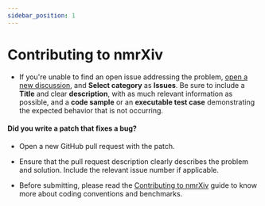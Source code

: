```yaml
---
sidebar_position: 1
---
```

# Contributing to nmrXiv

* If you're unable to find an open issue addressing the problem, [open a new discussion](https://github.com/NFDI4Chem/nmrxiv/discussions/new), and <b>Select category</b> as <b>Issues</b>. Be sure to include a <b>Title</b> and clear <b>description</b>, with as much relevant information as possible, and a **code sample** or an **executable test case** demonstrating the expected behavior that is not occurring.
  

#### **Did you write a patch that fixes a bug?**

* Open a new GitHub pull request with the patch.

* Ensure that the pull request description clearly describes the problem and solution. Include the relevant issue number if applicable.

* Before submitting, please read the [Contributing to nmrXiv](/docs/contributing/contributing-to-nmrxiv.mdx) guide to know more about coding conventions and benchmarks.

